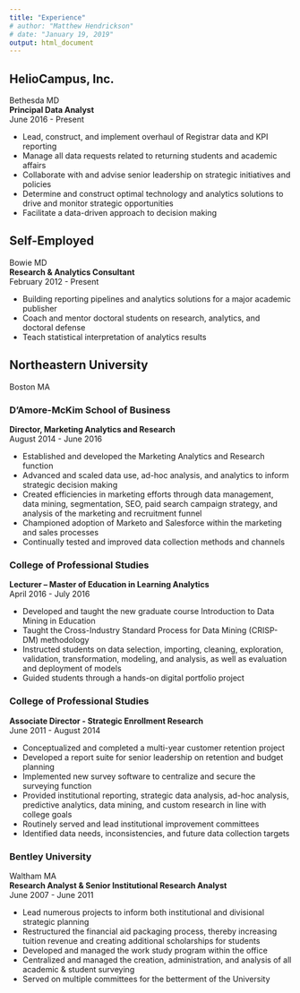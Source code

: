 ```yaml
---
title: "Experience"
# author: "Matthew Hendrickson"
# date: "January 19, 2019"
output: html_document
---
```

   


## HelioCampus, Inc.  
Bethesda MD  
**Principal Data Analyst**  
June 2016 - Present  

* Lead, construct, and implement overhaul of Registrar data and KPI reporting
* Manage all data requests related to returning students and academic affairs
* Collaborate with and advise senior leadership on strategic initiatives and policies
* Determine and construct optimal technology and analytics solutions to drive and monitor strategic opportunities
* Facilitate a data-driven approach to decision making
   


## Self-Employed  
Bowie MD  
**Research & Analytics Consultant**  
February 2012 - Present  

* Building reporting pipelines and analytics solutions for a major academic publisher
* Coach and mentor doctoral students on research, analytics, and doctoral defense
* Teach statistical interpretation of analytics results
   


## Northeastern University  
Boston MA  
   


### D’Amore-McKim School of Business   
**Director, Marketing Analytics and Research**  
August 2014 - June 2016  

* Established and developed the Marketing Analytics and Research function
* Advanced and scaled data use, ad-hoc analysis, and analytics to inform strategic decision making
* Created efficiencies in marketing efforts through data management, data mining, segmentation, SEO, paid search campaign strategy, and analysis of the marketing and recruitment funnel
* Championed adoption of Marketo and Salesforce within the marketing and sales processes
* Continually tested and improved data collection methods and channels
   


### College of Professional Studies  
**Lecturer – Master of Education in Learning Analytics**  
April 2016 - July 2016  

* Developed and taught the new graduate course Introduction to Data Mining in Education
* Taught the Cross-Industry Standard Process for Data Mining (CRISP-DM) methodology
* Instructed students on data selection, importing, cleaning, exploration, validation, transformation, modeling, and analysis, as well as evaluation and deployment of models
* Guided students through a hands-on digital portfolio project
   


### College of Professional Studies  
**Associate Director - Strategic Enrollment Research**  
June 2011 - August 2014  

* Conceptualized and completed a multi-year customer retention project
* Developed a report suite for senior leadership on retention and budget planning
* Implemented new survey software to centralize and secure the surveying function
* Provided institutional reporting, strategic data analysis, ad-hoc analysis, predictive analytics, data mining, and custom research in line with college goals
* Routinely served and lead institutional improvement committees
* Identified data needs, inconsistencies, and future data collection targets
   


### Bentley University  
Waltham MA  
**Research Analyst & Senior Institutional Research Analyst**  
June 2007 - June 2011  

* Lead numerous projects to inform both institutional and divisional strategic planning
* Restructured the financial aid packaging process, thereby increasing tuition revenue and creating additional scholarships for students
* Developed and managed the work study program within the office
* Centralized and managed the creation, administration, and analysis of all academic & student surveying
* Served on multiple committees for the betterment of the University
